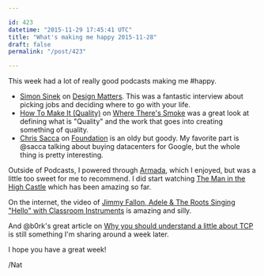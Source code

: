 ```yaml
---

id: 423
datetime: "2015-11-29 17:45:41 UTC"
title: "What's making me happy 2015-11-28"
draft: false
permalink: "/post/423"

---
```


This week had a lot of really good podcasts making me #happy.

 - [Simon Sinek](http://designobserver.com/feature/simon-sinek/39098/) on [Design Matters](http://www.debbiemillman.com/designmatters/). This was a fantastic interview about picking jobs and deciding where to go with your life.
 - [How To Make It (Quality)](http://wheretheressmoke.libsyn.com/how-to-make-it-quality) on [Where There's Smoke](http://www.wheretheressmoke.co/) was a great look at defining what is "Quality" and the work that goes into creating something of quality.
 - [Chris Sacca](http://foundation.bz/7/) on [Foundation](http://foundation.bz/) is an oldy but goody. My favorite part is @sacca talking about buying datacenters for Google, but the whole thing is pretty interesting.

Outside of Podcasts, I powered through [Armada](https://www.goodreads.com/book/show/16278318-armada), which I enjoyed, but was a little too sweet for me to recommend. I did start watching [The Man in the High Castle](https://en.wikipedia.org/wiki/The_Man_in_the_High_Castle_(TV_series)) which has been amazing so far.

On the internet, the video of  [Jimmy Fallon, Adele & The Roots Singing "Hello" with Classroom Instruments](https://www.youtube.com/watch?v=-yL7VP4-kP4&feature=youtu.be) is amazing and silly.

And @b0rk's great article on [Why you should understand a little about TCP](http://jvns.ca/blog/2015/11/21/why-you-should-understand-a-little-about-tcp/) is still something I'm sharing around a week later.

I hope you have a great week!

/Nat

